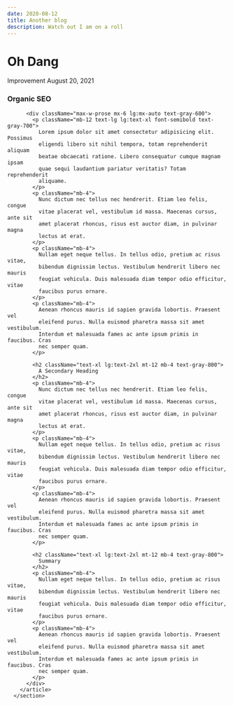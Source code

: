 ```yaml
---
date: 2020-08-12
title: Another blog
description: Watch out I am on a roll
---
```


# Oh Dang

 <section className="pt-16 lg:pb-32">
        <article>
          <div className="relative overflow-hidden lg:rounded-br-full h-1/6 lg:h-130 w-full mb-12 lg:mb-16">
            <div className="absolute top-0 bottom-0 left-0 right-0 bg-gray-700 opacity-50"></div>
            <div className="absolute h-full w-full flex flex-col items-center justify-center text-gray-800">
              <div className="opacity-80 p-8 rounded-lg bg-yellow-50 z-10">
                <div className="text-center mb-1 lg:mb-2">
                  <span className="uppercase tracking-wider font-semibold text-xs">
                    Improvement
                  </span>
                  <span className="mx-2 lg:mx-3 font-medium">August 20, 2021</span>
                </div>
                <h1 className="text-4xl lg:text-5xl font-semibold text-center mx-4 lg:mx-0">
                  Organic SEO
                </h1>
              </div>
            </div>
            <StaticImage
              className="h-full w-full object-cover"
              src="../images/growth_tips_hero.jpg"
              alt="Plants sprouting out of soil."
            />
          </div>

          <div className="max-w-prose mx-6 lg:mx-auto text-gray-600">
            <p className="mb-12 text-lg lg:text-xl font-semibold text-gray-700">
              Lorem ipsum dolor sit amet consectetur adipisicing elit. Possimus
              eligendi libero sit nihil tempora, totam reprehenderit aliquam
              beatae obcaecati ratione. Libero consequatur cumque magnam ipsam
              quae sequi laudantium pariatur veritatis? Totam reprehenderit
              aliquame.
            </p>
            <p className="mb-4">
              Nunc dictum nec tellus nec hendrerit. Etiam leo felis, congue
              vitae placerat vel, vestibulum id massa. Maecenas cursus, ante sit
              amet placerat rhoncus, risus est auctor diam, in pulvinar magna
              lectus at erat.
            </p>
            <p className="mb-4">
              Nullam eget neque tellus. In tellus odio, pretium ac risus vitae,
              bibendum dignissim lectus. Vestibulum hendrerit libero nec mauris
              feugiat vehicula. Duis malesuada diam tempor odio efficitur, vitae
              faucibus purus ornare.
            </p>
            <p className="mb-4">
              Aenean rhoncus mauris id sapien gravida lobortis. Praesent vel
              eleifend purus. Nulla euismod pharetra massa sit amet vestibulum.
              Interdum et malesuada fames ac ante ipsum primis in faucibus. Cras
              nec semper quam.
            </p>

            <h2 className="text-xl lg:text-2xl mt-12 mb-4 text-gray-800">
              A Secondary Heading
            </h2>
            <p className="mb-4">
              Nunc dictum nec tellus nec hendrerit. Etiam leo felis, congue
              vitae placerat vel, vestibulum id massa. Maecenas cursus, ante sit
              amet placerat rhoncus, risus est auctor diam, in pulvinar magna
              lectus at erat.
            </p>
            <p className="mb-4">
              Nullam eget neque tellus. In tellus odio, pretium ac risus vitae,
              bibendum dignissim lectus. Vestibulum hendrerit libero nec mauris
              feugiat vehicula. Duis malesuada diam tempor odio efficitur, vitae
              faucibus purus ornare.
            </p>
            <p className="mb-4">
              Aenean rhoncus mauris id sapien gravida lobortis. Praesent vel
              eleifend purus. Nulla euismod pharetra massa sit amet vestibulum.
              Interdum et malesuada fames ac ante ipsum primis in faucibus. Cras
              nec semper quam.
            </p>

            <h2 className="text-xl lg:text-2xl mt-12 mb-4 text-gray-800">
              Summary
            </h2>
            <p className="mb-4">
              Nullam eget neque tellus. In tellus odio, pretium ac risus vitae,
              bibendum dignissim lectus. Vestibulum hendrerit libero nec mauris
              feugiat vehicula. Duis malesuada diam tempor odio efficitur, vitae
              faucibus purus ornare.
            </p>
            <p className="mb-4">
              Aenean rhoncus mauris id sapien gravida lobortis. Praesent vel
              eleifend purus. Nulla euismod pharetra massa sit amet vestibulum.
              Interdum et malesuada fames ac ante ipsum primis in faucibus. Cras
              nec semper quam.
            </p>
          </div>
        </article>
      </section>
